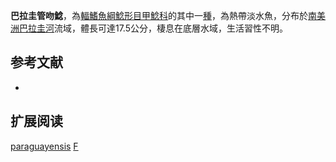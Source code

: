 {{Speciesbox
| name = 巴拉圭管吻鯰
| image = 
| image_width = 250px
| image_caption = 
| status = NE
| status_system = IUCN3.1
| genus = Farlowella
| species = paraguayensis
| authority = Retzer & Page, 1997
| synonyms = 
}}

'''巴拉圭管吻鯰'''，為[[輻鰭魚綱|輻鰭魚綱]][[鯰形目|鯰形目]][[甲鯰科|甲鯰科]]的其中一[[種|種]]，為熱帶淡水魚，分布於[[南美洲|南美洲]][[巴拉圭河|巴拉圭河]]流域，體長可達17.5公分，棲息在底層水域，生活習性不明。
==参考文献==
*{{FishBase_species|genus=Farlowella|species=paraguayensis|year=2014|month=11}}

== 扩展阅读 ==
{{refbegin}}
{{wikispecies-inline|Farlowella paraguayensis|巴拉圭管吻鯰}}
{{refend}}
{{Taxonbar|from=Q3756842}}

[[Category:管吻鯰屬|paraguayensis]]
[[Category:1997年描述的鱼类|F]]